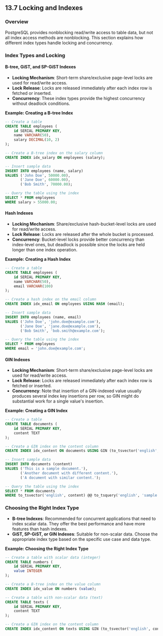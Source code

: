 ## 13.7 Locking and Indexes

### Overview

PostgreSQL provides nonblocking read/write access to table data, but not all index access methods are nonblocking. This section explains how different index types handle locking and concurrency.

### Index Types and Locking

#### B-tree, GiST, and SP-GiST Indexes

- **Locking Mechanism**: Short-term share/exclusive page-level locks are used for read/write access.
- **Lock Release**: Locks are released immediately after each index row is fetched or inserted.
- **Concurrency**: These index types provide the highest concurrency without deadlock conditions.

**Example: Creating a B-tree Index**

```sql
-- Create a table
CREATE TABLE employees (
    id SERIAL PRIMARY KEY,
    name VARCHAR(50),
    salary DECIMAL(10, 2)
);

-- Create a B-tree index on the salary column
CREATE INDEX idx_salary ON employees (salary);

-- Insert sample data
INSERT INTO employees (name, salary)
VALUES ('John Doe', 50000.00),
       ('Jane Doe', 60000.00),
       ('Bob Smith', 70000.00);

-- Query the table using the index
SELECT * FROM employees
WHERE salary > 55000.00;
```

#### Hash Indexes

- **Locking Mechanism**: Share/exclusive hash-bucket-level locks are used for read/write access.
- **Lock Release**: Locks are released after the whole bucket is processed.
- **Concurrency**: Bucket-level locks provide better concurrency than index-level ones, but deadlock is possible since the locks are held longer than one index operation.

**Example: Creating a Hash Index**

```sql
-- Create a table
CREATE TABLE employees (
    id SERIAL PRIMARY KEY,
    name VARCHAR(50),
    email VARCHAR(100)
);

-- Create a hash index on the email column
CREATE INDEX idx_email ON employees USING HASH (email);

-- Insert sample data
INSERT INTO employees (name, email)
VALUES ('John Doe', 'john.doe@example.com'),
       ('Jane Doe', 'jane.doe@example.com'),
       ('Bob Smith', 'bob.smith@example.com');

-- Query the table using the index
SELECT * FROM employees
WHERE email = 'john.doe@example.com';
```

#### GIN Indexes

- **Locking Mechanism**: Short-term share/exclusive page-level locks are used for read/write access.
- **Lock Release**: Locks are released immediately after each index row is fetched or inserted.
- **Concurrency**: Note that insertion of a GIN-indexed value usually produces several index key insertions per row, so GIN might do substantial work for a single value's insertion.

**Example: Creating a GIN Index**

```sql
-- Create a table
CREATE TABLE documents (
    id SERIAL PRIMARY KEY,
    content TEXT
);

-- Create a GIN index on the content column
CREATE INDEX idx_content ON documents USING GIN (to_tsvector('english', content));

-- Insert sample data
INSERT INTO documents (content)
VALUES ('This is a sample document.'),
       ('Another document with different content.'),
       ('A document with similar content.');

-- Query the table using the index
SELECT * FROM documents
WHERE to_tsvector('english', content) @@ to_tsquery('english', 'sample');
```

### Choosing the Right Index Type

- **B-tree Indexes**: Recommended for concurrent applications that need to index scalar data. They offer the best performance and have more features than hash indexes.
- **GiST, SP-GiST, or GIN Indexes**: Suitable for non-scalar data. Choose the appropriate index type based on the specific use case and data type.

**Example: Choosing the Right Index Type**

```sql
-- Create a table with scalar data (integer)
CREATE TABLE numbers (
    id SERIAL PRIMARY KEY,
    value INTEGER
);

-- Create a B-tree index on the value column
CREATE INDEX idx_value ON numbers (value);

-- Create a table with non-scalar data (text)
CREATE TABLE texts (
    id SERIAL PRIMARY KEY,
    content TEXT
);

-- Create a GIN index on the content column
CREATE INDEX idx_content ON texts USING GIN (to_tsvector('english', content));
```
